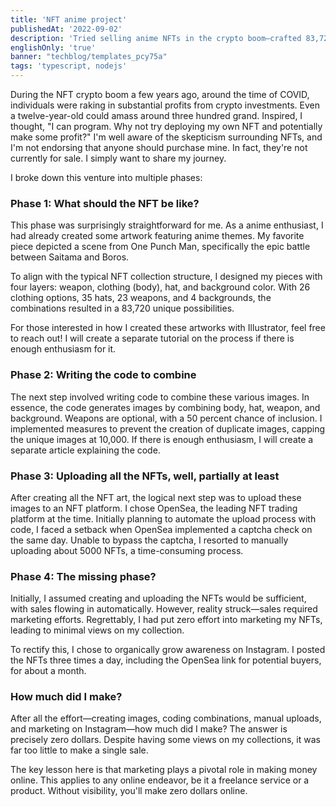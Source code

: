```yaml
---
title: 'NFT anime project'
publishedAt: '2022-09-02'
description: 'Tried selling anime NFTs in the crypto boom—crafted 83,720 unique pieces, coded a 10,000-image generator, uploaded 5,000 to OpenSea.'
englishOnly: 'true'
banner: "techblog/templates_pcy75a"
tags: 'typescript, nodejs'
---
```


During the NFT crypto boom a few years ago, around the time of COVID, individuals were raking in substantial profits from crypto investments. Even a twelve-year-old could amass around three hundred grand. Inspired, I thought, "I can program. Why not try deploying my own NFT and potentially make some profit?" I'm well aware of the skepticism surrounding NFTs, and I'm not endorsing that anyone should purchase mine. In fact, they're not currently for sale. I simply want to share my journey.

I broke down this venture into multiple phases:

### **Phase 1: What should the NFT be like?**

This phase was surprisingly straightforward for me. As a anime enthusiast, I had already created some artwork featuring anime themes. My favorite piece depicted a scene from One Punch Man, specifically the epic battle between Saitama and Boros.

To align with the typical NFT collection structure, I designed my pieces with four layers: weapon, clothing (body), hat, and background color. With 26 clothing options, 35 hats, 23 weapons, and 4 backgrounds, the combinations resulted in a 83,720 unique possibilities.

For those interested in how I created these artworks with Illustrator, feel free to reach out! I will create a separate tutorial on the process if there is enough enthusiasm for it.

### **Phase 2: Writing the code to combine**

The next step involved writing code to combine these various images. In essence, the code generates images by combining body, hat, weapon, and background. Weapons are optional, with a 50 percent chance of inclusion. I implemented measures to prevent the creation of duplicate images, capping the unique images at 10,000. If there is enough enthusiasm, I will create a separate article explaining the code.

### **Phase 3: Uploading all the NFTs, well, partially at least**

After creating all the NFT art, the logical next step was to upload these images to an NFT platform. I chose OpenSea, the leading NFT trading platform at the time. Initially planning to automate the upload process with code, I faced a setback when OpenSea implemented a captcha check on the same day. Unable to bypass the captcha, I resorted to manually uploading about 5000 NFTs, a time-consuming process.

### **Phase 4: The missing phase?**

Initially, I assumed creating and uploading the NFTs would be sufficient, with sales flowing in automatically. However, reality struck—sales required marketing efforts. Regrettably, I had put zero effort into marketing my NFTs, leading to minimal views on my collection.

To rectify this, I chose to organically grow awareness on Instagram. I posted the NFTs three times a day, including the OpenSea link for potential buyers, for about a month.

### **How much did I make?**

After all the effort—creating images, coding combinations, manual uploads, and marketing on Instagram—how much did I make? The answer is precisely zero dollars. Despite having some views on my collections, it was far too little to make a single sale.

The key lesson here is that marketing plays a pivotal role in making money online. This applies to any online endeavor, be it a freelance service or a product. Without visibility, you'll make zero dollars online.